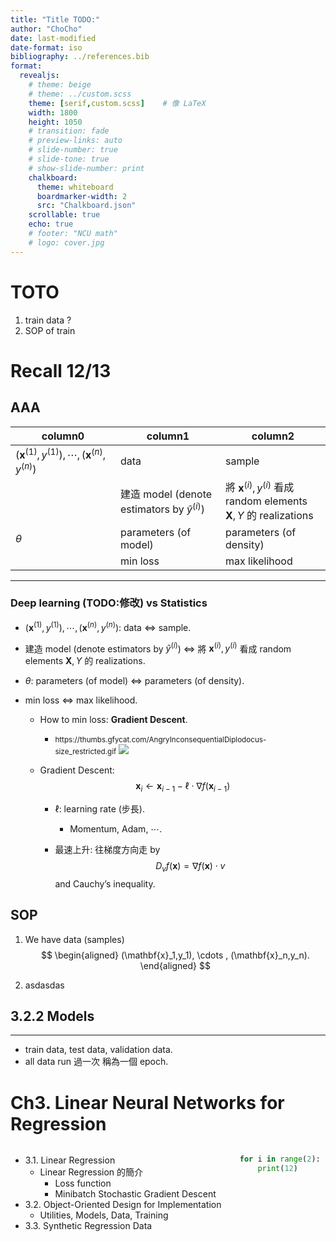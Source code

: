 ```yaml
---
title: "Title TODO:"
author: "ChoCho"
date: last-modified
date-format: iso
bibliography: ../references.bib
format:
  revealjs:
    # theme: beige
    # theme: ../custom.scss
    theme: [serif,custom.scss]    # 像 LaTeX
    width: 1800
    height: 1050
    # transition: fade
    # preview-links: auto
    # slide-number: true
    # slide-tone: true
    # show-slide-number: print
    chalkboard:
      theme: whiteboard
      boardmarker-width: 2
      src: "Chalkboard.json"
    scrollable: true
    echo: true
    # footer: "NCU math"
    # logo: cover.jpg
---
```




# TOTO

1. train data ? 
1. SOP of train 


# Recall 12/13

## AAA

column0 | column1 | column2
------- | ------- | -------
$(\mathbf{x}^{(1)},y^{(1)}), \cdots , (\mathbf{x}^{(n)},y^{(n)})$ | data | sample
| | 建造 model (denote estimators by $\widehat{y}^{(i)}$) | 將 $\mathbf{x}^{(i)},y^{(i)}$ 看成 random elements $\mathbf{X},Y$ 的 realizations
$\theta$ | parameters (of model) | parameters (of density)
|| min loss | max likelihood



---

### Deep learning (TODO:修改) vs Statistics

- $(\mathbf{x}^{(1)},y^{(1)}), \cdots , (\mathbf{x}^{(n)},y^{(n)})$: data $\iff$ sample.
<!-- TODO: 補 loss -->

- 建造 model (denote estimators by $\widehat{y}^{(i)}$) $\iff$ 將 $\mathbf{x}^{(i)},y^{(i)}$ 看成 random elements $\mathbf{X},Y$ 的 realizations.

- $\theta$: parameters (of model) $\iff$ parameters (of density).

- min loss $\iff$ max likelihood.

  - How to min loss:  **Gradient Descent**.
    - <small>https://thumbs.gfycat.com/AngryInconsequentialDiplodocus-size_restricted.gif</small> ![](https://thumbs.gfycat.com/AngryInconsequentialDiplodocus-size_restricted.gif)

  - Gradient Descent:
    $$
    \mathbf{x}_{i} \leftarrow \mathbf{x}_{i-1} - \ell \cdot \nabla f(\mathbf{x}_{i-1})
    $$  

    - $\ell$: learning rate (步長).
      
      - Momentum, Adam, $\cdots.$
    
    - 最速上升: 往梯度方向走 by 
    $$
    D_{v} f(\mathbf{x}) = \nabla f(\mathbf{x})\cdot v
    $$
    and Cauchy's inequality.



## SOP

1. We have data (samples)
$$
\begin{aligned}
  (\mathbf{x}_1,y_1), \cdots , (\mathbf{x}_n,y_n).
\end{aligned}
$$

1. asdasdas 



## 3.2.2 Models


---

- train data, test data, validation data.
- all data run 過一次 稱為一個 epoch.



# Ch3. Linear Neural Networks for Regression


:::: {.columns}
::: {.column}

- 3.1. Linear Regression
  - Linear Regression 的簡介
    - Loss function
    - Minibatch Stochastic Gradient Descent 

- 3.2. Object-Oriented Design for Implementation
  - Utilities, Models, Data, Training

- 3.3. Synthetic Regression Data

:::

::: {.column}

```python
for i in range(2):
    print(12)
```


:::
::::
